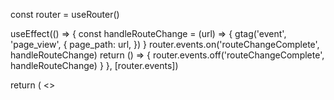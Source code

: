 
  const router = useRouter()

  useEffect(() => {
    const handleRouteChange = (url) => {
      gtag('event', 'page_view', {
        page_path: url,
      })
    }
    router.events.on('routeChangeComplete', handleRouteChange)
    return () => {
      router.events.off('routeChangeComplete', handleRouteChange)
    }
  }, [router.events])

  return (
    <>
      <Script
        src="https://www.googletagmanager.com/gtag/js?id=G-SV698BGGW8"
        strategy="afterInteractive"
      />
      <Script id="google-analytics" strategy="afterInteractive">
        {`
          window.dataLayer = window.dataLayer || [];
          function gtag(){dataLayer.push(arguments);}
          gtag('js', new Date());

          gtag('config', 'G-SV698BGGW8');
        `}
      </Script>

      <Component {...pageProps} />
    </>
  )
}
